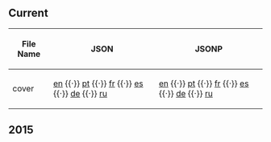 ==Current==
{| class="wikitable sortable plainlinks"
! File Name
! JSON
! JSONP
|-
| cover || [http://cdn.clubpenguin.com/play/en/web_service/game_configs/cover.json en] {{·}} [http://cdn.clubpenguin.com/play/pt/web_service/game_configs/cover.json pt] {{·}} [http://cdn.clubpenguin.com/play/fr/web_service/game_configs/cover.json fr] {{·}} [http://cdn.clubpenguin.com/play/es/web_service/game_configs/cover.json es] {{·}} [http://cdn.clubpenguin.com/play/de/web_service/game_configs/cover.json de] {{·}} [http://cdn.clubpenguin.com/play/ru/web_service/game_configs/cover.json ru] || [http://cdn.clubpenguin.com/play/en/web_service/game_configs/cover.jsonp en] {{·}} [http://cdn.clubpenguin.com/play/pt/web_service/game_configs/cover.jsonp pt] {{·}} [http://cdn.clubpenguin.com/play/fr/web_service/game_configs/cover.jsonp fr] {{·}} [http://cdn.clubpenguin.com/play/es/web_service/game_configs/cover.jsonp es] {{·}} [http://cdn.clubpenguin.com/play/de/web_service/game_configs/cover.jsonp de] {{·}} [http://cdn.clubpenguin.com/play/ru/web_service/game_configs/cover.jsonp ru]
|}
==2015==
{{2015GameConfigs|title=cover}}